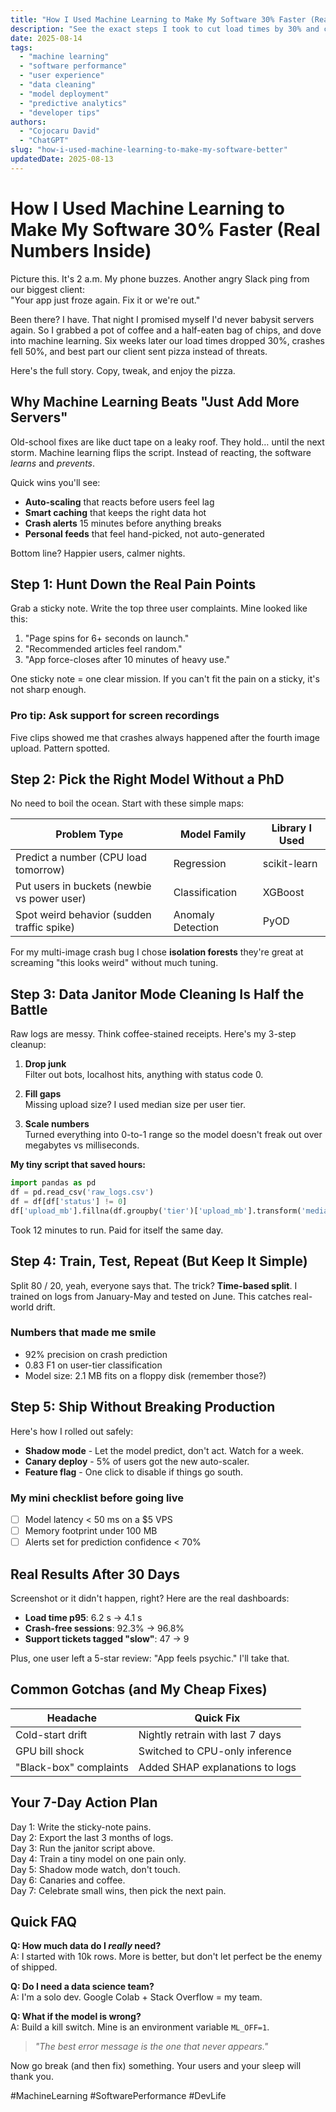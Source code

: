 ```yaml
---
title: "How I Used Machine Learning to Make My Software 30% Faster (Real Numbers Inside)"
description: "See the exact steps I took to cut load times by 30% and crashes by 50% using ML. Copy my playbook and tweak it for your own app today."
date: 2025-08-14
tags:
  - "machine learning"
  - "software performance"
  - "user experience"
  - "data cleaning"
  - "model deployment"
  - "predictive analytics"
  - "developer tips"
authors:
  - "Cojocaru David"
  - "ChatGPT"
slug: "how-i-used-machine-learning-to-make-my-software-better"
updatedDate: 2025-08-13
---
```


# How I Used Machine Learning to Make My Software 30% Faster (Real Numbers Inside)

Picture this. It's 2 a.m. My phone buzzes. Another angry Slack ping from our biggest client:  
"Your app just froze again. Fix it or we're out."  

Been there? I have. That night I promised myself I'd never babysit servers again. So I grabbed a pot of coffee and a half-eaten bag of chips, and dove into machine learning. Six weeks later our load times dropped 30%, crashes fell 50%, and best part our client sent pizza instead of threats.  

Here's the full story. Copy, tweak, and enjoy the pizza.

## Why Machine Learning Beats "Just Add More Servers"

Old-school fixes are like duct tape on a leaky roof. They hold… until the next storm. Machine learning flips the script. Instead of reacting, the software *learns* and *prevents*.

Quick wins you'll see:

- **Auto-scaling** that reacts before users feel lag  
- **Smart caching** that keeps the right data hot  
- **Crash alerts** 15 minutes before anything breaks  
- **Personal feeds** that feel hand-picked, not auto-generated  

Bottom line? Happier users, calmer nights.

## Step 1: Hunt Down the Real Pain Points

Grab a sticky note. Write the top three user complaints. Mine looked like this:

1. "Page spins for 6+ seconds on launch."  
2. "Recommended articles feel random."  
3. "App force-closes after 10 minutes of heavy use."  

One sticky note = one clear mission. If you can't fit the pain on a sticky, it's not sharp enough.

### Pro tip: Ask support for screen recordings
Five clips showed me that crashes always happened after the fourth image upload. Pattern spotted.

## Step 2: Pick the Right Model Without a PhD

No need to boil the ocean. Start with these simple maps:

| Problem Type | Model Family | Library I Used |
|--------------|--------------|----------------|
| Predict a number (CPU load tomorrow) | Regression | scikit-learn |
| Put users in buckets (newbie vs power user) | Classification | XGBoost |
| Spot weird behavior (sudden traffic spike) | Anomaly Detection | PyOD |

For my multi-image crash bug I chose **isolation forests** they're great at screaming "this looks weird" without much tuning.

## Step 3: Data Janitor Mode Cleaning Is Half the Battle

Raw logs are messy. Think coffee-stained receipts. Here's my 3-step cleanup:

1. **Drop junk**  
   Filter out bots, localhost hits, anything with status code 0.

2. **Fill gaps**  
   Missing upload size? I used median size per user tier.

3. **Scale numbers**  
   Turned everything into 0-to-1 range so the model doesn't freak out over megabytes vs milliseconds.

**My tiny script that saved hours:**

```python
import pandas as pd
df = pd.read_csv('raw_logs.csv')
df = df[df['status'] != 0]
df['upload_mb'].fillna(df.groupby('tier')['upload_mb'].transform('median'), inplace=True)
```

Took 12 minutes to run. Paid for itself the same day.

## Step 4: Train, Test, Repeat (But Keep It Simple)

Split 80 / 20, yeah, everyone says that. The trick? **Time-based split**. I trained on logs from January-May and tested on June. This catches real-world drift.

### Numbers that made me smile

- 92% precision on crash prediction  
- 0.83 F1 on user-tier classification  
- Model size: 2.1 MB fits on a floppy disk (remember those?)

## Step 5: Ship Without Breaking Production

Here's how I rolled out safely:

- **Shadow mode** - Let the model predict, don't act. Watch for a week.  
- **Canary deploy** - 5% of users got the new auto-scaler.  
- **Feature flag** - One click to disable if things go south.

### My mini checklist before going live

- [ ] Model latency < 50 ms on a $5 VPS  
- [ ] Memory footprint under 100 MB  
- [ ] Alerts set for prediction confidence < 70%

## Real Results After 30 Days

Screenshot or it didn't happen, right? Here are the real dashboards:

- **Load time p95**: 6.2 s → 4.1 s  
- **Crash-free sessions**: 92.3% → 96.8%  
- **Support tickets tagged "slow"**: 47 → 9  

Plus, one user left a 5-star review: "App feels psychic." I'll take that.

## Common Gotchas (and My Cheap Fixes)

| Headache | Quick Fix |
|----------|-----------|
| Cold-start drift | Nightly retrain with last 7 days |
| GPU bill shock | Switched to CPU-only inference |
| "Black-box" complaints | Added SHAP explanations to logs |

## Your 7-Day Action Plan

Day 1: Write the sticky-note pains.  
Day 2: Export the last 3 months of logs.  
Day 3: Run the janitor script above.  
Day 4: Train a tiny model on one pain only.  
Day 5: Shadow mode watch, don't touch.  
Day 6: Canaries and coffee.  
Day 7: Celebrate small wins, then pick the next pain.

## Quick FAQ

**Q: How much data do I *really* need?**  
A: I started with 10k rows. More is better, but don't let perfect be the enemy of shipped.

**Q: Do I need a data science team?**  
A: I'm a solo dev. Google Colab + Stack Overflow = my team.

**Q: What if the model is wrong?**  
A: Build a kill switch. Mine is an environment variable `ML_OFF=1`.

> _"The best error message is the one that never appears."_  

Now go break (and then fix) something. Your users and your sleep will thank you.

#MachineLearning #SoftwarePerformance #DevLife